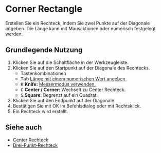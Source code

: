 
# Corner Rectangle

<Reference shortcut='' command='Corner Rectangle' button='Werkzeugleiste' />

Erstellen Sie ein Rechteck, indem Sie zwei Punkte auf der Diagonale angeben. Die Länge kann mit Mausaktionen oder numerisch festgelegt werden.

## Grundlegende Nutzung

1. Klicken Sie auf die Schaltfläche <ButtonIcon type="button-corner-rectangle" /> in der Werkzeugleiste.
2. Klicken Sie auf den Startpunkt auf der Diagonale des Rechtecks.
   - <Kst>Tastenkombinationen</Kst>
   - <kbd>Tab</kbd> [Länge mit einem numerischen Wert angeben](./sketching-essentials#specify-dimensions-numerically).
   - <kbd>K</kbd> **Knife:** [Messermodus verwenden.](./sketching-essentials#use-knife-mode)
   - <kbd>C</kbd> **Center / Corner:** Wechselt zu Center Rechteck.
   - <kbd>S</kbd> **Square:** Begrenzt auf ein Quadrat.
3. Klicken Sie auf den Endpunkt auf der Diagonale.
4. Bestätigen Sie mit OK im Befehlsdialog oder mit Rechtsklick.
5. Ein Rechteck wird erstellt.

<VideoPlayer fileName="corner-rectangle"/>

## Siehe auch
- [Center Rechteck](./center-rectangle)
- [Drei-Punkt-Rechteck](./three-point-rectangle)